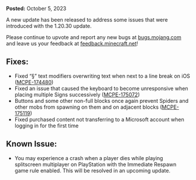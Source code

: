 **Posted:** October 5, 2023

A new update has been released to address some issues that were introduced with the 1.20.30 update.

Please continue to upvote and report any new bugs at [bugs.mojang.com](https://bugs.mojang.com) and leave us your feedback at [feedback.minecraft.net](https://feedback.minecraft.net)!  
  

## **Fixes:**

-   Fixed “§” text modifiers overwriting text when next to a line break on iOS ([MCPE-174480](https://bugs.mojang.com/browse/MCPE-174480))
-   Fixed an issue that caused the keyboard to become unresponsive when placing multiple Signs successively ([MCPE-175072](https://bugs.mojang.com/browse/MCPE-175072))
-   Buttons and some other non-full blocks once again prevent Spiders and other mobs from spawning on them and on adjacent blocks ([MCPE-175119](https://bugs.mojang.com/browse/MCPE-175119))
-   Fixed purchased content not transferring to a Microsoft account when logging in for the first time  
      
    

## **Known Issue:**

-   You may experience a crash when a player dies while playing splitscreen multiplayer on PlayStation with the Immediate Respawn game rule enabled. This will be resolved in an upcoming update.